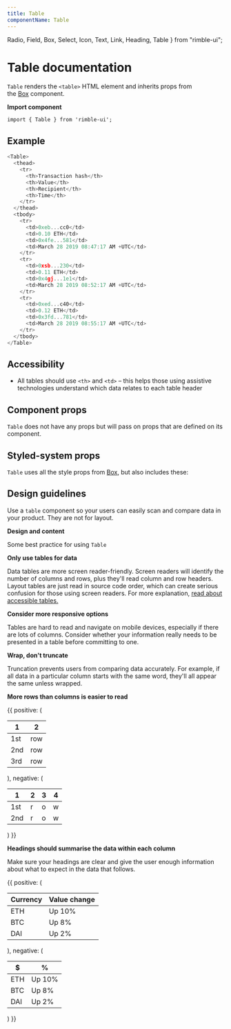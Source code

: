 ```yaml
---
title: Table
componentName: Table
---
```


  Radio,
  Field,
  Box,
  Select,
  Icon,
  Text,
  Link,
  Heading,
  Table
} from "rimble-ui";

# Table documentation

`Table` renders the `<table>` HTML element and inherits props from the [Box](/components/rimble-ui/Box) component.

**Import component**

```
import { Table } from 'rimble-ui';
```

## Example

```js is=react-live
<Table>
  <thead>
    <tr>
      <th>Transaction hash</th>
      <th>Value</th>
      <th>Recipient</th>
      <th>Time</th>
    </tr>
  </thead>
  <tbody>
    <tr>
      <td>0xeb...cc0</td>
      <td>0.10 ETH</td>
      <td>0x4fe...581</td>
      <td>March 28 2019 08:47:17 AM +UTC</td>
    </tr>
    <tr>
      <td>0xsb...230</td>
      <td>0.11 ETH</td>
      <td>0x4gj...1e1</td>
      <td>March 28 2019 08:52:17 AM +UTC</td>
    </tr>
    <tr>
      <td>0xed...c40</td>
      <td>0.12 ETH</td>
      <td>0x3fd...781</td>
      <td>March 28 2019 08:55:17 AM +UTC</td>
    </tr>
  </tbody>
</Table>
```

## Accessibility

- All tables should use `<th>` and `<td>` – this helps those using assistive technologies understand which data relates to each table header

## Component props

`Table` does not have any props but will pass on props that are defined on its component.

## Styled-system props

`Table` uses all the style props from [Box](/components/rimble-ui/Box), but also includes these:

## Design guidelines

Use a `table` component so your users can easily scan and compare data in your product. They are not for layout.

**Design and content**

Some best practice for using `Table`

**Only use tables for data**

Data tables are more screen reader-friendly. Screen readers will identify the number of columns and rows, plus they'll read column and row headers. Layout tables are just read in source code order, which can create serious confusion for those using screen readers. For more explanation, [read about accessible tables.](https://webaim.org/techniques/tables/)

**Consider more responsive options**

Tables are hard to read and navigate on mobile devices, especially if there are lots of columns. Consider whether your information really needs to be presented in a table before committing to one.

**Wrap, don't truncate**

Truncation prevents users from comparing data accurately. For example, if all data in a particular column starts with the same word, they'll all appear the same unless wrapped.

**More rows than columns is easier to read**

<DoDont>
  {{
    positive: (
      <Table>
        <thead>
          <tr>
            <th>1</th>
            <th>2</th>
          </tr>
        </thead>
        <tbody>
          <tr>
            <td>1st</td>
            <td>row</td>
          </tr>
          <tr>
            <td>2nd</td>
            <td>row</td>
          </tr>
          <tr>
            <td>3rd</td>
            <td>row</td>
          </tr>
        </tbody>
      </Table>
    ),
    negative: (
      <Table>
        <thead>
          <tr>
            <th>1</th>
            <th>2</th>
            <th>3</th>
            <th>4</th>
          </tr>
        </thead>
        <tbody>
          <tr>
            <td>1st</td>
            <td>r</td>
            <td>o</td>
            <td>w</td>
          </tr>
          <tr>
            <td>2nd</td>
            <td>r</td>
            <td>o</td>
            <td>w</td>
          </tr>
        </tbody>
      </Table>
    )
  }}
</DoDont>

**Headings should summarise the data within each column**

Make sure your headings are clear and give the user enough information about what to expect in the data that follows.

<DoDont>
  {{
    positive: (
      <Table>
        <thead>
          <tr>
            <th>Currency</th>
            <th>Value change</th>
          </tr>
        </thead>
        <tbody>
          <tr>
            <td>ETH</td>
            <td>Up 10%</td>
          </tr>
          <tr>
            <td>BTC</td>
            <td>Up 8%</td>
          </tr>
          <tr>
            <td>DAI</td>
            <td>Up 2%</td>
          </tr>
        </tbody>
      </Table>
    ),
    negative: (
      <Table>
        <thead>
          <tr>
            <th>$</th>
            <th>%</th>
          </tr>
        </thead>
        <tbody>
          <tr>
            <td>ETH</td>
            <td>Up 10%</td>
          </tr>
          <tr>
            <td>BTC</td>
            <td>Up 8%</td>
          </tr>
          <tr>
            <td>DAI</td>
            <td>Up 2%</td>
          </tr>
        </tbody>
      </Table>
    )
  }}
</DoDont>
